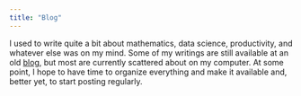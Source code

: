 ```yaml
---
title: "Blog"
---
```



I used to write quite a bit about mathematics, data science, productivity, and whatever else was on my mind. Some of my writings are still available at an old [blog](blog.quantitations.com), but most are currently scattered about on my computer. At some point, I hope to have time to organize everything and make it available and, better yet, to start posting regularly.